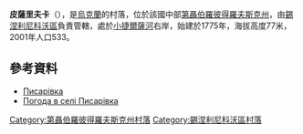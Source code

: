 {{coord|48|20|37|N|35|46|28|E|scale:30000_region:UA|display=title}}

'''皮薩里夫卡'''（{{lang-uk|Писарівка}}），是[[烏克蘭|烏克蘭]]的村落，位於該國中部[[第聶伯羅彼得羅夫斯克州|第聶伯羅彼得羅夫斯克州]]，由[[錫涅利尼科沃區|錫涅利尼科沃區]]負責管轄，處於[[小捷爾薩河|小捷爾薩河]]右岸，始建於1775年，海拔高度77米，2001年人口533。

==參考資料==
*[http://gska2.rada.gov.ua/pls/z7502/A005?rdat1=06.12.2007&rf7571=6362 Писарівка]{{Dead link|date=2018年6月 |bot=InternetArchiveBot |fix-attempted=no }}
* [http://weather.in.ua/ua/dnepropetrovskaja/20402 Погода в селі Писарівка] {{Wayback|url=http://weather.in.ua/ua/dnepropetrovskaja/20402 |date=20201025054656 }}

{{DEFAULTSORT:Писарівка}}
[[Category:第聶伯羅彼得羅夫斯克州村落|Category:第聶伯羅彼得羅夫斯克州村落]]
[[Category:錫涅利尼科沃區村落|Category:錫涅利尼科沃區村落]]


{{Dnipropetrovsk-geo-stub}}